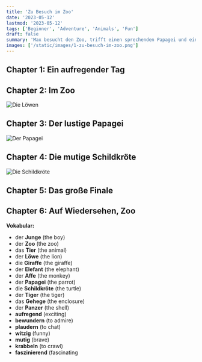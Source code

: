 ```yaml
---
title: 'Zu Besuch im Zoo'
date: '2023-05-12'
lastmod: '2023-05-12'
tags: ['Beginner', 'Adventure', 'Animals', 'Fun']
draft: false
summary: 'Max besucht den Zoo, trifft einen sprechenden Papagei und eine mutige Schildkröte. Ein aufregendes Abenteuer beginnt!'
images: ['/static/images/1-zu-besuch-im-zoo.png']
---
```


## Chapter 1: Ein aufregender Tag


<TextToSpeechPlayer text="Es war einmal ein kleiner **Junge** namens Max. Max war fünf Jahre alt und liebte **Tiere** über alles. Eines sonnigen Tages beschloss Max, den **Zoo** zu besuchen. Er konnte es kaum erwarten, all die wunderbaren **Tiere** zu sehen!" />

## Chapter 2: Im Zoo

![Die Löwen](/static/images/1-zu-besuch-im-zoo-1.png)

<TextToSpeechPlayer text="Als Max den **Zoo** erreichte, war er überwältigt von all den verschiedenen Geräuschen und den bunten Schildern, die auf die verschiedenen **Tiergehege** hinwiesen. Er rannte von einem **Gehege** zum anderen und bewunderte die **Löwen**, **Giraffen**, **Elefanten** und **Affen**." />

## Chapter 3: Der lustige **Papagei**

![Der Papagei](/static/images/1-zu-besuch-im-zoo-2.png)

<TextToSpeechPlayer text="Plötzlich hörte Max ein lautes Krächzen. Er drehte sich um und sah einen bunten **Papagei** auf einem Ast sitzen. Der **Papagei** konnte sprechen und begann, mit Max zu **plaudern**. Max lachte über die witzigen Witze, die der **Papagei** erzählte." />

## Chapter 4: Die mutige **Schildkröte**

![Die Schildkröte](/static/images/1-zu-besuch-im-zoo-3.png)

<TextToSpeechPlayer text="Während Max weiter durch den **Zoo** spazierte, entdeckte er ein **Gehege** mit **Schildkröten**. Eine kleine **Schildkröte** kroch mutig aus ihrem **Panzer** und kam zu Max gekrabbelt. Max streichelte vorsichtig ihren Rücken und die **Schildkröte** genoss die Aufmerksamkeit." />

## Chapter 5: Das große Finale

<TextToSpeechPlayer text="Am Ende seines **Zooabenteuers** besuchte Max das größte **Gehege** im **Zoo**. Dort lebten die majestätischen **Tiger**. Max war fasziniert von ihrer **Schönheit** und **Anmut**. Er beobachtete, wie die **Tiger** in ihrem **Gehege** spielten und sich ausruhten." />

## Chapter 6: Auf Wiedersehen, **Zoo**

<TextToSpeechPlayer text="Mit einem traurigen aber glücklichen Herzen verließ Max den **Zoo**. Er war so **dankbar**, dass er all die wundervollen **Tiere** sehen durfte. Auf dem Heimweg erzählte er seiner Familie von seinen **aufregenden Erlebnissen** im **Zoo**." />

**Vokabular:**

- der **Junge** (the boy)
- der **Zoo** (the zoo)
- das **Tier** (the animal)
- der **Löwe** (the lion)
- die **Giraffe** (the giraffe)
- der **Elefant** (the elephant)
- der **Affe** (the monkey)
- der **Papagei** (the parrot)
- die **Schildkröte** (the turtle)
- der **Tiger** (the tiger)
- das **Gehege** (the enclosure)
- der **Panzer** (the shell)
- **aufregend** (exciting)
- **bewundern** (to admire)
- **plaudern** (to chat)
- **witzig** (funny)
- **mutig** (brave)
- **krabbeln** (to crawl)
- **faszinierend** (fascinating
